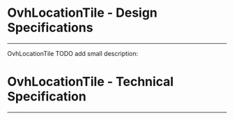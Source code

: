 
<Meta title="ODS Components/Content/OvhLocationTile [quark]/Specifications" />

# OvhLocationTile - Design Specifications
----

OvhLocationTile TODO add small description:
<div>
  <osds-ovh-location-tile>
  </osds-ovh-location-tile>
</div>

# OvhLocationTile - Technical Specification
----

<Specifications />
